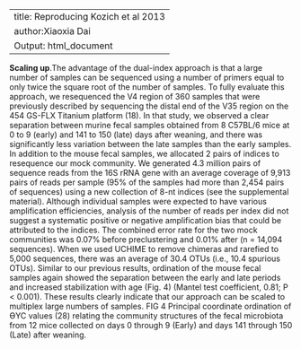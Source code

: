 
---
title: Reproducing Kozich et al 2013
author:Xiaoxia Dai 
Output: html_document
---



**Scaling up**.The advantage of the dual-index approach is that a large number of samples can be sequenced using a number of primers equal to only twice the square root of the number of samples. To fully evaluate this approach, we resequenced the V4 region of 360 samples that were previously described by sequencing the distal end of the V35 region on the 454 GS-FLX Titanium platform (18). In that study, we observed a clear separation between murine fecal samples obtained from 8 C57BL/6 mice at 0 to 9 (early) and 141 to 150 (late) days after weaning, and there was significantly less variation between the late samples than the early samples. In addition to the mouse fecal samples, we allocated 2 pairs of indices to resequence our mock community. We generated 4.3 million pairs of sequence reads from the 16S rRNA gene with an average coverage of 9,913 pairs of reads per sample (95% of the samples had more than 2,454 pairs of sequences) using a new collection of 8-nt indices (see the supplemental material). Although individual samples were expected to have various amplification efficiencies, analysis of the number of reads per index did not suggest a systematic positive or negative amplification bias that could be attributed to the indices. The combined error rate for the two mock communities was 0.07% before preclustering and 0.01% after (n = 14,094 sequences). When we used UCHIME to remove chimeras and rarefied to 5,000 sequences, there was an average of 30.4 OTUs (i.e., 10.4 spurious OTUs). Similar to our previous results, ordination of the mouse fecal samples again showed the separation between the early and late periods and increased stabilization with age (Fig. 4) (Mantel test coefficient, 0.81; P < 0.001). These results clearly indicate that our approach can be scaled to multiplex large numbers of samples.
FIG 4
Principal coordinate ordination of ϴYC values (28) relating the community structures of the fecal microbiota from 12 mice collected on days 0 through 9 (Early) and days 141 through 150 (Late) after weaning.
